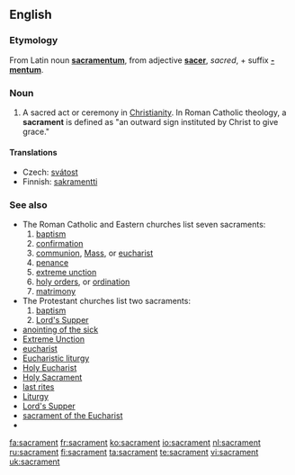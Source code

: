 ==English==
===Etymology===
From Latin noun '''[[sacramentum]]''', from adjective '''[[sacer]]''', ''sacred'', + suffix '''[[-mentum]]'''.

===Noun===
{{en-noun}}

# {{Christianity}} A sacred act or ceremony in [[Christianity]].  In Roman Catholic theology, a '''sacrament''' is defined as "an outward sign instituted by Christ to give grace."

====Translations====
{{top}}
* Czech: [[svátost]] {{f}}
*Finnish: [[sakramentti]]
{{bottom}}

===See also===
*The Roman Catholic and Eastern churches list seven sacraments:
*# [[baptism]]
*# [[confirmation]]
*# [[communion]], [[Mass]], or [[eucharist]]
*# [[penance]]
*# [[extreme unction]]
*# [[holy orders]], or [[ordination]]
*# [[matrimony]]
*The Protestant churches list two sacraments:
*# [[baptism]]
*# [[Lord's Supper]]
*[[anointing of the sick]]
*[[Extreme Unction]]
* [[eucharist]]
*[[Eucharistic liturgy]]
*[[Holy Eucharist]]
*[[Holy Sacrament]]
*[[last rites]]
*[[Liturgy]]
*[[Lord's Supper]]
*[[sacrament of the Eucharist]]
*{{pedialite}}

[[fa:sacrament]]
[[fr:sacrament]]
[[ko:sacrament]]
[[io:sacrament]]
[[nl:sacrament]]
[[ru:sacrament]]
[[fi:sacrament]]
[[ta:sacrament]]
[[te:sacrament]]
[[vi:sacrament]]
[[uk:sacrament]]